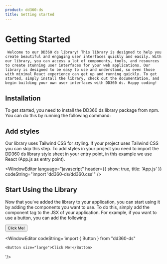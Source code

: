 ```yaml
---
product: dd360-ds
title: Getting started
---
```


# <span name="floating-nav">Getting Started</span>

     Welcome to our DD360 ds library! This library is designed to help you create beautiful and engaging user interfaces quickly and easily. With our library, you can access a lot of components, tools, and resources to create stunning user interfaces for your web applications. Our library is designed to be easy to use and understand, so even those with minimal React experience can get up and running quickly. To get started, simply install the library, check out the documentation, and begin building your own user interfaces with DD360 ds. Happy coding!

## <span name="floating-nav">Installation</span>

To get started, you need to install the DD360 ds library package from npm. You can do this by running the following command:

<WindowEditor language="bash" codeString="npm install dd360-ds" />

## <span name="floating-nav">Add styles</span>

Our library uses Tailwind CSS for styling. If your project uses Tailwind CSS you can skip this step. To add styles in your project you need to import the DD360
ds library style sheet in your entry point, in this example we use React (App.js as entry point).

<WindowEditor language="javascript" header={{ show: true, title: 'App.js' }} codeString="import 'dd360-ds/dd360.css'" />

## <span name="floating-nav">Start Using the Library</span>

Now that you've added the library to your application, you can start using it by adding the components you want to use. To do this, simply add the component tag
to the JSX of your application. For example, if you want to use a button, you can add the following:

<ContainerComponentDoc className="gap-y-2">
    <Button size="large">Click Me!</Button>
</ContainerComponentDoc>

<WindowEditor
    codeString='import { Button } from "dd360-ds"

    <Button size="large">Click Me!</Button>

'/>
